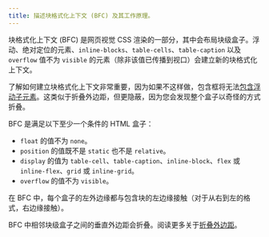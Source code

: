 ```yaml
---
title: 描述块格式化上下文 (BFC) 及其工作原理。
---
```


块格式化上下文 (BFC) 是网页视觉 CSS 渲染的一部分，其中会布局块级盒子。浮动、绝对定位的元素、`inline-blocks`、`table-cells`、`table-caption` 以及 `overflow` 值不为 `visible` 的元素（除非该值已传播到视口）会建立新的块格式化上下文。

了解如何建立块格式化上下文非常重要，因为如果不这样做，包含框将无法[包含浮动子元素](https://developer.mozilla.org/zh-CN/docs/Web/Guide/CSS/Block_formatting_context#Make_float_content_and_alongside_content_the_same_height)。这类似于折叠外边距，但更隐蔽，因为您会发现整个盒子以奇怪的方式折叠。

BFC 是满足以下至少一个条件的 HTML 盒子：

* `float` 的值不为 `none`。
* `position` 的值既不是 `static` 也不是 `relative`。
* `display` 的值为 `table-cell`、`table-caption`、`inline-block`、`flex` 或 `inline-flex`、`grid` 或 `inline-grid`。
* `overflow` 的值不为 `visible`。

在 BFC 中，每个盒子的左外边缘都与包含块的左边缘接触（对于从右到左的格式，右边缘接触）。

BFC 中相邻块级盒子之间的垂直外边距会折叠。阅读更多关于[折叠外边距](https://developer.mozilla.org/zh-CN/docs/Web/CSS/CSS_Box_Model/Mastering_margin_collapsing)。

